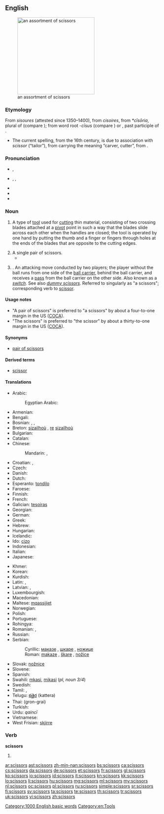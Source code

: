 ==English==
[[Image:Nozyczki4.jpg|thumb|right|250px|an assortment of scissors]]

===Etymology===
From {{etyl|enm}} ''sisoures'' (attested since 1350–1400), from {{etyl|fro}} ''cisoires'', from {{etyl|VL.}} ''*cīsōria'', plural of {{etyl|LL.}} {{term|cīsōrium||cutting tool}} (compare {{term|chisel}}); from {{etyl|la}} word root ''-cīsus'' (compare {{term|excise}}) or {{term|cæsus}}, past participle of {{term|cædere||to cut}}.
* The current spelling, from the 16th century, is due to association with {{etyl|ML.}} ''scissor'' (“tailor”), from {{etyl|la}} carrying the meaning “carver, cutter”, from {{term|scindere||to split|lang=la}}.

===Pronunciation===
* {{a|RP}} {{IPA|/ˈsɪzəz/}}, {{X-SAMPA|/"sIz@z/}}
* {{a|US}} {{enPR|sĭzʹərz}}, {{IPA|/ˈsɪzɚz/}}, {{X-SAMPA|/"sIz@`z/}}
* {{audio|en-us-scissors.ogg|Audio (US)}}
* {{audio|En-uk-scissors.ogg|Audio (UK)}}
* {{rhymes|ɪzə(r)z}}

===Noun===
{{en-plural noun}}

# {{pluralonly}} A type of [[tool]] used for [[cut]]ting thin material, consisting of two crossing blades attached at a [[pivot]] point in such a way that the blades slide across each other when the handles are closed; the tool is operated by one hand by putting the thumb and a finger or fingers through holes at the ends of the blades that are opposite to the cutting edges.
# A single pair of scissors.
#* {{quote-news|title=Around the Garden|work=New York Times|date=Jun 22|year=1947|passage=Roses will last longer if a knife rather than a '''scissors''' is used to cut the blooms.}}
# {{rugby}}. An attacking move conducted by two players; the player without the ball runs from one side of the [[ball carrier]], behind the ball carrier, and receives a [[pass]] from the ball carrier on the other side. Also known as a ''[[switch]]''. See also ''[[dummy scissors]]''. Referred to singularly as "a scissors"; corresponding verb to [[scissor]].

====Usage notes====
* "A pair of scissors" is preferred to "a scissors" by about a four-to-one margin in the US ([[COCA]]).
* "The scissors" is preferred to "the scissor" by about a thirty-to-one margin in the US ([[COCA]]).

====Synonyms====
* {{sense|tool used for cutting}} [[pair of scissors]]

====Derived terms====
* [[scissor]]<!--attributive form and verb-->

====Translations====
{{trans-top|tool used for cutting}}
* Arabic: {{t-|ar|مقص|m|alt=مِقَصّ|tr=miqaSS}}
*: Egyptian Arabic: {{t-|ar|مقص|m|tr=maqaSS}}
* Armenian: {{t-|hy|մկրատ|tr=mkrat}}
* Bengali: {{tø|bn|কাঁচি|tr=kāṁci|sc=Beng}}
* Bosnian: {{t-|bs|makaze|f|p}}, {{t-|bs|škare|f|p}}, {{t-|bs|nožice|f|p}}
* Breton: [[sizailhoù]] {{f|p}}, [[re]] [[sizailhoù]]
* Bulgarian: {{t+|bg|ножица|f|tr=nožica}}
* Catalan: {{t+|ca|tisores|f|p}}
* Chinese:
*: Mandarin: {{t|zh|剪刀|tr=jiǎndāo|sc=Hani}}, {{t|zh|剪子|tr=jiǎnzǐ|sc=Hani}}
* Croatian: {{t+|hr|škare|f|p}}, {{t+|hr|nožice|f|p}}
* Czech: {{t+|cs|nůžky|f|p}}
* Danish: {{t|da|saks|c}}
* Dutch: {{t+|nl|schaar|f}}
* Esperanto: [[tondilo]]
* Faroese: {{t-|fo|saksur|m|xs=Faroese}}
* Finnish: {{t+|fi|sakset|p}}
* French: {{t+|fr|ciseaux|m|p}}
* Galician: [[tesoiras]] {{f|p}}
* Georgian: {{tø|ka|მაკრატელი|tr=makrateli|sc=Geor}}
* German: {{t+|de|Schere|f}}
* Greek: {{t+|el|ψαλίδι|n}}
* Hebrew: {{t+|he|מספריים|m|p|alt=מִסְפָּרַיִם|tr=misparáyim}}
* Hungarian: {{t+|hu|olló}}
* Icelandic: {{t+|is|skæri|n|p}}
* Ido: [[cizo]]
* Indonesian: {{t+|id|gunting|xs=Indonesian}}
* Italian: {{t+|it|forbici|f|p}}
* Japanese: {{t|ja|鋏|tr=はさみ, hasami}}
{{trans-mid}}
* Khmer: {{t|km|កន្ត្រៃ|tr=kon trai|sc=Khmr}}
* Korean: {{t|ko|가위|tr=gawi|sc=Kore}}
* Kurdish: {{t-|ku|مه‌قه‌س|sc=ku-Arab}}
* Latin: {{t-|la|axicia}}, {{t-|la|forfex}}
* Latvian: {{t|lv|dzirkles|f|p}}, {{t|lv|šķēres|f|p}}
* Luxembourgish: {{t|lb|Schéier|f}}
* Macedonian: {{t-|mk|ножици|f|p|tr=nóžici}}
* Maltese: [[mqassijiet]] {{m|p}}
* Norwegian: {{t|no|saks|m|f}}
* Polish: {{t+|pl|nożyczki|p}}
* Portuguese: {{t+|pt|tesoura|f|s}}
* Rohingya: {{tø|rhg|kesi}}
* Romanian: {{t-|ro|foarfece}}, {{t-|ro|foarfecă}}
* Russian: {{t+|ru|ножницы|f|p|tr=nóžnicy}}
* Serbian:
*: Cyrillic: [[маказе#Serbian|маказе]] {{f|p}}, [[шкаре]] {{f|p}}, [[ножице]] {{f|p}}
*: Roman: [[makaze#Serbian|makaze]] {{f|p}}, [[škare]] {{f|p}}, [[nožice]] {{f|p}}
* Slovak: [[nožnice]] {{f|p}}
* Slovene: {{t+|sl|škarje|f|p}}
* Spanish: {{t+|es|tijera|f|s}}
* Swahili: [[mkasi]], [[mikasi]] (''pl, noun 3/4'')
* Swedish: {{t+|sv|sax|s}}
* Tamil: {{t|ta|கத்திரி|tr=kattiri|xs=Tamil}}, {{t|ta|கத்தரிக்கோல்|tr=kattarikkol|xs=Tamil}}
* Telugu: [[కత్తెర]] (kattera)
* Thai: {{Thai|[[กรรไกร]]}} (gron-grai)
* Turkish: {{t+|tr|makas}}
* Urdu: {{ur-Arab|[[قینچی]]}} ''qaincī''
* Vietnamese: {{t+|vi|kéo|xs=Vietnamese}}
* West Frisian: [[skjirre]]
{{trans-bottom}}

===Verb===
'''scissors'''

# {{third-person singular of|scissor}}

[[Category:1000 English basic words]]
[[Category:en:Tools]]

[[ar:scissors]]
[[ast:scissors]]
[[zh-min-nan:scissors]]
[[bs:scissors]]
[[ca:scissors]]
[[cs:scissors]]
[[da:scissors]]
[[de:scissors]]
[[et:scissors]]
[[fr:scissors]]
[[gl:scissors]]
[[ko:scissors]]
[[io:scissors]]
[[id:scissors]]
[[it:scissors]]
[[kn:scissors]]
[[kk:scissors]]
[[lo:scissors]]
[[li:scissors]]
[[hu:scissors]]
[[mg:scissors]]
[[ml:scissors]]
[[my:scissors]]
[[nl:scissors]]
[[oc:scissors]]
[[pl:scissors]]
[[ru:scissors]]
[[simple:scissors]]
[[sr:scissors]]
[[fi:scissors]]
[[sv:scissors]]
[[ta:scissors]]
[[te:scissors]]
[[th:scissors]]
[[tr:scissors]]
[[uk:scissors]]
[[vi:scissors]]
[[zh:scissors]]